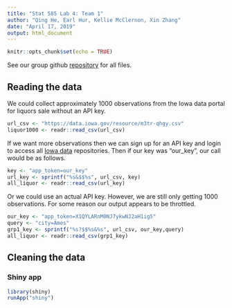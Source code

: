 ```yaml
---
title: "Stat 585 Lab 4: Team 1"
author: "Qing He, Earl Hur, Kellie McClernon, Xin Zhang"
date: "April 17, 2019"
output: html_document
---
```


```r
knitr::opts_chunk$set(echo = TRUE)
```

See our group github [repository]() for all files.

## Reading the data

We could collect approximately 1000 observations from the Iowa data portal for liquors sale without an API key.

```r
url_csv <- "https://data.iowa.gov/resource/m3tr-qhgy.csv"
liquor1000 <- readr::read_csv(url_csv)
```

If we want more observations then we can sign up for an API key and login to access all [Iowa data](https://data.iowa.gov/login) repositories. Then if our key was "our_key", our call would be as follows.

```r
key <- "app_token=our_key"
url_key <- sprintf("%s&$$%s", url_csv, key)
all_liquor <- readr::read_csv(url_key)
```

Or we could use an actual API key. However, we are still only getting 1000 observations. For some reason our output appears to be throttled.

```r
our_key <- "app_token=X1QYLARnM0NJ7ykwNJ2aH1ig5"
query <- "city=Ames"
grp1_key <- sprintf("%s?$$%s&%s", url_csv, our_key,query)
all_liquor <- readr::read_csv(grp1_key)
```
## Cleaning the data

### Shiny app
```r
library(shiny)
runApp("shiny")
```